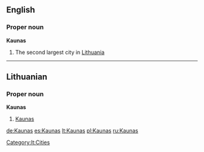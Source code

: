 ==English==

===Proper noun===
'''Kaunas'''

# The second largest city in [[Lithuania]]

----

==Lithuanian==

===Proper noun===
'''Kaunas'''

# [[Kaunas#English|Kaunas]]

[[Category:lt:Cities]]

[[de:Kaunas]]
[[es:Kaunas]]
[[lt:Kaunas]]
[[pl:Kaunas]]
[[ru:Kaunas]]